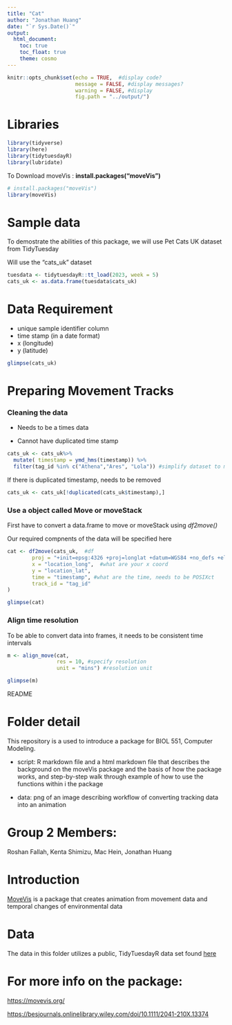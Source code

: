 ```yaml
---
title: "Cat"
author: "Jonathan Huang"
date: "`r Sys.Date()`"
output: 
  html_document:
    toc: true 
    toc_float: true
    theme: cosmo
---
```


```r
knitr::opts_chunk$set(echo = TRUE,  #display code?
                      message = FALSE, #display messages?
                      warning = FALSE, #display 
                      fig.path = "../output/")
```

# Libraries

```r
library(tidyverse)
library(here)
library(tidytuesdayR)
library(lubridate)
```

To Download moveVis : **install.packages("moveVis")**

```r
# install.packages("moveVis")
library(moveVis)
```

# Sample data

To demostrate the abilities of this package, we will use Pet Cats UK dataset from TidyTuesday

Will use the "cats_uk" dataset

```r
tuesdata <- tidytuesdayR::tt_load(2023, week = 5)
cats_uk <- as.data.frame(tuesdata$cats_uk) 
```

# Data Requirement

-   unique sample identifier column
-   time stamp (in a date format)
-   x (longitude)
-   y (latitude)

```r
glimpse(cats_uk)
```

# Preparing Movement Tracks

### Cleaning the data

-   Needs to be a times data

-   Cannot have duplicated time stamp

```r
cats_uk <- cats_uk%>% 
  mutate( timestamp = ymd_hms(timestamp)) %>%
  filter(tag_id %in% c("Athena","Ares", "Lola")) #simplify dataset to managable practice set
```

If there is duplicated timestamp, needs to be removed

```r
cats_uk <- cats_uk[!duplicated(cats_uk$timestamp),]
```

### Use a object called Move or moveStack

First have to convert a data.frame to move or moveStack using *df2move()*

Our required compnents of the data will be specified here

```r
cat <- df2move(cats_uk,  #df
        proj = "+init=epsg:4326 +proj=longlat +datum=WGS84 +no_defs +ellps=WGS84 +towgs84=0,0,0",  #type of projection
        x = "location_long",  #what are your x coord
        y = "location_lat",
        time = "timestamp", #what are the time, needs to be POSIXct
        track_id = "tag_id"
)

glimpse(cat)
```

### Align time resolution

To be able to convert data into frames, it needs to be consistent time intervals

```r
m <- align_move(cat, 
                res = 10, #specify resolution
                unit = "mins") #resolution unit

glimpse(m)
```

README

# Folder detail

This repository is a used to introduce a package for BIOL 551, Computer Modeling.

-   script: R markdown file and a html markdown file that describes the background on the moveVis package and the basis of how the package works, and step-by-step walk through example of how to use the functions within i the package

-   data: png of an image describing workflow of converting tracking data into an animation


# Group 2 Members:

Roshan Fallah, Kenta Shimizu, Mac Hein, Jonathan Huang

# Introduction

[MoveVis](https://www.rdocumentation.org/packages/moveVis/versions/0.10.5) is a package that creates animation from movement data and temporal changes of environmental data

# Data

The data in this folder utilizes a public, TidyTuesdayR data set found [here](https://github.com/rfordatascience/tidytuesday/tree/master/data/2023/2023-01-31)

# For more info on the package:

<https://movevis.org/>

<https://besjournals.onlinelibrary.wiley.com/doi/10.1111/2041-210X.13374>

